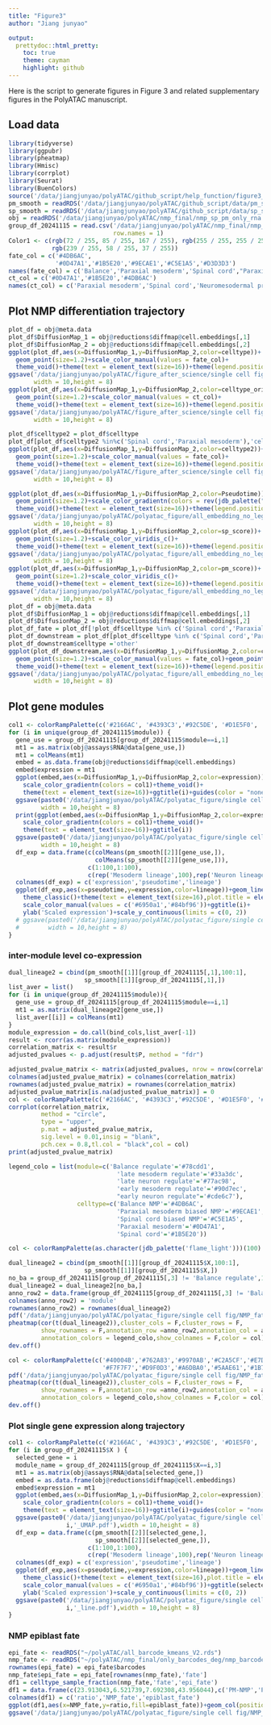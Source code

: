 ```yaml
---
title: "Figure3"
author: "Jiang junyao"

output: 
  prettydoc::html_pretty:
    toc: true
    theme: cayman
    highlight: github
---
```

Here is the script to generate figures in Figure 3 and related supplementary figures in the PolyATAC manuscript.

## Load data
```r
library(tidyverse)
library(ggpubr)
library(pheatmap)
library(Hmisc)
library(corrplot)
library(Seurat)
library(BuenColors)
source('/data/jiangjunyao/polyATAC/github_script/help_function/figure3_help_function.R')
pm_smooth = readRDS('/data/jiangjunyao/polyATAC/github_script/data/pm_smooth.rds')
sp_smooth = readRDS('/data/jiangjunyao/polyATAC/github_script/data/sp_smooth.rds')
obj = readRDS('/data/jiangjunyao/polyATAC/nmp_final/nmp_sp_pm_only_rna.rds')
group_df_20241115 = read.csv('/data/jiangjunyao/polyATAC/nmp_final/nmp_pseudotime_module/only_rna/group_df_20241115.csv',
                             row.names = 1)
Color1 <- c(rgb(72 / 255, 85 / 255, 167 / 255), rgb(255 / 255, 255 / 255, 255 / 255),
            rgb(239 / 255, 58 / 255, 37 / 255))
fate_col = c('#4DB6AC',
             '#0D47A1','#1B5E20','#9ECAE1','#C5E1A5','#D3D3D3')
names(fate_col) = c('Balance','Paraxial mesoderm','Spinal cord',"Paraxial_mesoderm_bias","Spinal_cord_bias",'other')
ct_col = c('#0D47A1','#1B5E20','#4DB6AC')
names(ct_col) = c('Paraxial mesoderm','Spinal cord','Neuromesodermal progenitors')

```

## Plot NMP differentiation trajectory

```r
plot_df = obj@meta.data
plot_df$DiffusionMap_1 = obj@reductions$diffmap@cell.embeddings[,1]
plot_df$DiffusionMap_2 = obj@reductions$diffmap@cell.embeddings[,2]
ggplot(plot_df,aes(x=DiffusionMap_1,y=DiffusionMap_2,color=celltype))+
  geom_point(size=1.2)+scale_color_manual(values = fate_col)+
  theme_void()+theme(text = element_text(size=16))+theme(legend.position = "none")
ggsave('/data/jiangjunyao/polyATAC/figure_after_science/single cell fig/NMP_fate_analysis/embedding/NMP diffusion map embedding celltype.pdf',
       width = 10,height = 8)
ggplot(plot_df,aes(x=DiffusionMap_1,y=DiffusionMap_2,color=celltype_ori))+
  geom_point(size=1.2)+scale_color_manual(values = ct_col)+
  theme_void()+theme(text = element_text(size=16))+theme(legend.position = "none")
ggsave('/data/jiangjunyao/polyATAC/figure_after_science/single cell fig/NMP_fate_analysis/embedding/NMP diffusion map embedding celltype_original.pdf',
       width = 10,height = 8)

plot_df$celltype2 = plot_df$celltype
plot_df[plot_df$celltype2 %in%c('Spinal cord','Paraxial mesoderm'),'celltype2']=NA
ggplot(plot_df,aes(x=DiffusionMap_1,y=DiffusionMap_2,color=celltype2))+
  geom_point(size=1.2)+scale_color_manual(values = fate_col)+
  theme_void()+theme(text = element_text(size=16))+theme(legend.position = "none")
ggsave('/data/jiangjunyao/polyATAC/figure_after_science/single cell fig/NMP_fate_analysis/embedding/NMP diffusion map embedding celltype_nodownstream.pdf',
       width = 10,height = 8)

ggplot(plot_df,aes(x=DiffusionMap_1,y=DiffusionMap_2,color=Pseudotime))+
  geom_point(size=1.2)+scale_color_gradientn(colors = rev(jdb_palette("brewer_marine")))+
  theme_void()+theme(text = element_text(size=16))+theme(legend.position = "none")
ggsave('/data/jiangjunyao/polyATAC/polyatac_figure/all_embedding_no_legend/fig3/NMP diffusion map embedding pseudotime.pdf',
       width = 10,height = 8)
ggplot(plot_df,aes(x=DiffusionMap_1,y=DiffusionMap_2,color=sp_score))+
  geom_point(size=1.2)+scale_color_viridis_c()+
  theme_void()+theme(text = element_text(size=16))+theme(legend.position = "none")
ggsave('/data/jiangjunyao/polyATAC/polyatac_figure/all_embedding_no_legend/fig3/NMP diffusion map embedding spinal cord bias score.pdf',
       width = 10,height = 8)
ggplot(plot_df,aes(x=DiffusionMap_1,y=DiffusionMap_2,color=pm_score))+
  geom_point(size=1.2)+scale_color_viridis_c()+
  theme_void()+theme(text = element_text(size=16))+theme(legend.position = "none")
ggsave('/data/jiangjunyao/polyATAC/polyatac_figure/all_embedding_no_legend/fig3/NMP diffusion map embedding paraxial mesoderm bias score.pdf',
       width = 10,height = 8)
plot_df = obj@meta.data
plot_df$DiffusionMap_1 = obj@reductions$diffmap@cell.embeddings[,1]
plot_df$DiffusionMap_2 = obj@reductions$diffmap@cell.embeddings[,2]
plot_df_fate = plot_df[!plot_df$celltype %in% c('Spinal cord','Paraxial mesoderm'),]
plot_df_downstream = plot_df[plot_df$celltype %in% c('Spinal cord','Paraxial mesoderm'),]
plot_df_downstream$celltype ='other'
ggplot(plot_df_downstream,aes(x=DiffusionMap_1,y=DiffusionMap_2,color=celltype))+
  geom_point(size=1.2)+scale_color_manual(values = fate_col)+geom_point(data = plot_df_fate)+
  theme_void()+theme(text = element_text(size=16))+theme(legend.position = "none")
ggsave('/data/jiangjunyao/polyATAC/polyatac_figure/all_embedding_no_legend/fig3/NMP diffusion map embedding only fate.pdf',
       width = 10,height = 8)
```

## Plot gene modules
```r
col1 <- colorRampPalette(c('#2166AC', '#4393C3','#92C5DE', '#D1E5F0', '#F7F7F7', '#FDDBC7', '#F4A582', '#D6604D', '#B2182B'))(100)
for (i in unique(group_df_20241115$module)) {
  gene_use = group_df_20241115[group_df_20241115$module==i,1]
  mt1 = as.matrix(obj@assays$RNA@data[gene_use,])
  mt1 = colMeans(mt1)
  embed = as.data.frame(obj@reductions$diffmap@cell.embeddings)
  embed$expression = mt1
  ggplot(embed,aes(x=DiffusionMap_1,y=DiffusionMap_2,color=expression))+geom_point(size=1.2)+
    scale_color_gradientn(colors = col1)+theme_void()+
    theme(text = element_text(size=16))+ggtitle(i)+guides(color = "none")
  ggsave(paste0('/data/jiangjunyao/polyATAC/polyatac_figure/single cell fig/NMP_fate_analysis/module_average_expression/diffusionmap embedding_nolegend',i,'.pdf'),
         width = 10,height = 8)
  print(ggplot(embed,aes(x=DiffusionMap_1,y=DiffusionMap_2,color=expression))+geom_point(size=1.2)+
    scale_color_gradientn(colors = col1)+theme_void()+
    theme(text = element_text(size=16))+ggtitle(i))
  ggsave(paste0('/data/jiangjunyao/polyATAC/polyatac_figure/single cell fig/NMP_fate_analysis/module_average_expression/diffusionmap embedding_',i,'.pdf'),
         width = 10,height = 8)
  df_exp = data.frame(c(colMeans(pm_smooth[[2]][gene_use,]),
                        colMeans(sp_smooth[[2]][gene_use,])),
                      c(1:100,1:100),
                      c(rep('Mesoderm lineage',100),rep('Neuron lineage',100)))
  colnames(df_exp) = c('expression','pseudotime','lineage')
  ggplot(df_exp,aes(x=pseudotime,y=expression,color=lineage))+geom_line(size=1)+
    theme_classic()+theme(text = element_text(size=16),plot.title = element_text(hjust = 0.5))+
    scale_color_manual(values = c('#6950a1','#84bf96'))+ggtitle(i)+
    ylab('Scaled expression')+scale_y_continuous(limits = c(0, 2))
  # ggsave(paste0('/data/jiangjunyao/polyATAC/polyatac_figure/single cell fig/NMP_fate_analysis/module_average_expression/lineplot_',i,'.pdf'),
  #        width = 10,height = 8)
}
```

### inter-module level co-expression

```r
dual_lineage2 = cbind(pm_smooth[[1]][group_df_20241115[,1],100:1],
                     sp_smooth[[1]][group_df_20241115[,1],])
list_aver = list()
for (i in unique(group_df_20241115$module)){
  gene_use = group_df_20241115[group_df_20241115$module==i,1]
  mt1 = as.matrix(dual_lineage2[gene_use,])
  list_aver[[i]] = colMeans(mt1)
}
module_expression = do.call(bind_cols,list_aver[-1])
result <- rcorr(as.matrix(module_expression))
correlation_matrix <- result$r
adjusted_pvalues <- p.adjust(result$P, method = "fdr")

adjusted_pvalue_matrix <- matrix(adjusted_pvalues, nrow = nrow(correlation_matrix), ncol = ncol(correlation_matrix))
colnames(adjusted_pvalue_matrix) = colnames(correlation_matrix)
rownames(adjusted_pvalue_matrix) = rownames(correlation_matrix)
adjusted_pvalue_matrix[is.na(adjusted_pvalue_matrix)] = 0
col <- colorRampPalette(c('#2166AC', '#4393C3','#92C5DE', '#D1E5F0', '#F7F7F7', '#FDDBC7', '#F4A582', '#D6604D', '#B2182B'))(100)
corrplot(correlation_matrix, 
         method = "circle",
         type = "upper", 
         p.mat = adjusted_pvalue_matrix,
         sig.level = 0.01,insig = "blank",
         pch.cex = 0.8,tl.col = "black",col = col)
print(adjusted_pvalue_matrix)
```

```r
legend_colo = list(module=c('Balance regulate'='#78cdd1',
                              'late mesoderm regulate'='#33a3dc',
                              'late neuron regulate'='#77ac98',
                              'early mesoderm regulate'='#90d7ec',
                              "early neuron regulate"='#cde6c7'),
                   celltype=c('Balance NMP'='#4DB6AC',
                              'Paraxial mesoderm biased NMP'='#9ECAE1',
                              'Spinal cord biased NMP'='#C5E1A5',
                              'Paraxial mesoderm'='#0D47A1',
                              'Spinal cord'='#1B5E20'))

col <- colorRampPalette(as.character(jdb_palette('flame_light')))(100)

dual_lineage2 = cbind(pm_smooth[[1]][group_df_20241115$X,100:1],
                     sp_smooth[[1]][group_df_20241115$X,])
no_ba = group_df_20241115[group_df_20241115[,3] != 'Balance regulate',1]
dual_lineage2 = dual_lineage2[no_ba,]
anno_row2 = data.frame(group_df_20241115[group_df_20241115[,3] != 'Balance regulate',3])
colnames(anno_row2) = 'module'
rownames(anno_row2) = rownames(dual_lineage2)
pdf('/data/jiangjunyao/polyATAC/polyatac_figure/single cell fig/NMP_fate_analysis/inter module regulation_single gene_col1.pdf',width = 10,height = 8)
pheatmap(cor(t(dual_lineage2)),cluster_cols = F,cluster_rows = F,
         show_rownames = F,annotation_row =anno_row2,annotation_col = anno_row2,
         annotation_colors = legend_colo,show_colnames = F,color = col)
dev.off()

col <- colorRampPalette(c('#40004B','#762A83','#9970AB','#C2A5CF','#E7D4E8',
                          '#F7F7F7','#D9F0D3','#A6DBA0','#5AAE61','#1B7837','#00441B'))(100)
pdf('/data/jiangjunyao/polyATAC/polyatac_figure/single cell fig/NMP_fate_analysis/inter module regulation_single gene_col2.pdf',width = 10,height = 8)
pheatmap(cor(t(dual_lineage2)),cluster_cols = F,cluster_rows = F,
         show_rownames = F,annotation_row =anno_row2,annotation_col = anno_row2,
         annotation_colors = legend_colo,show_colnames = F,color = col)
dev.off()
```
### Plot single gene expression along trajectory
```r
col1 <- colorRampPalette(c('#2166AC', '#4393C3','#92C5DE', '#D1E5F0', '#F7F7F7', '#FDDBC7', '#F4A582', '#D6604D', '#B2182B'))(100)
for (i in group_df_20241115$X ) {
  selected_gene = i
  module_name = group_df_20241115[group_df_20241115$X==i,3]
  mt1 = as.matrix(obj@assays$RNA@data[selected_gene,])
  embed = as.data.frame(obj@reductions$diffmap@cell.embeddings)
  embed$expression = mt1
  ggplot(embed,aes(x=DiffusionMap_1,y=DiffusionMap_2,color=expression))+geom_point(size=1.2)+
    scale_color_gradientn(colors = col1)+theme_void()+
    theme(text = element_text(size=16))+ggtitle(i)+guides(color = "none")
  ggsave(paste0('/data/jiangjunyao/polyATAC/polyatac_figure/single cell fig/NMP_fate_analysis/gene_pseudotime_dynamics/',module_name,'_',
                i,'_UMAP.pdf'),width = 10,height = 8)
  df_exp = data.frame(c(pm_smooth[[2]][selected_gene,],
                        sp_smooth[[2]][selected_gene,]),
                      c(1:100,1:100),
                      c(rep('Mesoderm lineage',100),rep('Neuron lineage',100)))
  colnames(df_exp) = c('expression','pseudotime','lineage')
  ggplot(df_exp,aes(x=pseudotime,y=expression,color=lineage))+geom_line(size=1)+
    theme_classic()+theme(text = element_text(size=16),plot.title = element_text(hjust = 0.5))+
    scale_color_manual(values = c('#6950a1','#84bf96'))+ggtitle(selected_gene)+
    ylab('Scaled expression')+scale_y_continuous(limits = c(0, 2))
  ggsave(paste0('/data/jiangjunyao/polyATAC/polyatac_figure/single cell fig/NMP_fate_analysis/gene_pseudotime_dynamics/',module_name,'_',
                i,'_line.pdf'),width = 10,height = 8)
}
```

### NMP epiblast fate
```r
epi_fate <- readRDS("~/polyATAC/all_barcode_kmeans_V2.rds")
nmp_fate <- readRDS("~/polyATAC/nmp_final/only_barcodes_deg/nmp_barcode_fate_kmeans.rds")
rownames(epi_fate) = epi_fate$barcodes
nmp_fate$epi_fate = epi_fate[rownames(nmp_fate),'fate']
df1 = celltype_sample_fraction(nmp_fate,'fate','epi_fate')
df1 = data.frame(c(23.913043,6.521739,7.692308,43.956044),c('PM-NMP','PM-NMP','SC-NMP','SC-NMP'),c('Mesoderm-bias','NeuroEctoderm-bias','Mesoderm-bias','NeuroEctoderm-bias'))
colnames(df1) = c('ratio','NMP_fate','epiblast_fate')
ggplot(df1,aes(x=NMP_fate,y=ratio,fill=epiblast_fate))+geom_col(position = 'dodge',width = 0.6)+theme_minimal()+theme(text = element_text(size=16))+scale_fill_manual(values = c('#AEC7E8FF','#98DF8AFF'))
ggsave('/data/jiangjunyao/polyATAC/polyatac_figure/single cell fig/NMP_fate_analysis/NMP_fate_epiblast_fate_fraction.pdf',width = 8,height = 6)
```

### 
